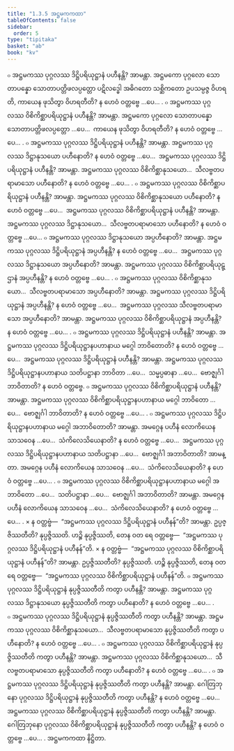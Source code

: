 ```yaml
---
title: "1.3.5 အဋ္ဌမကကထာ"
tableOfContents: false
sidebar:
  order: 5
type: "tipitaka"
basket: "ab"
book: "kv"
---
```



<DynamicBreadcrumb />

<Division number="368" book="kv" e="ch" v="32" p="185">

<Paragraph number="1165" book="kv">
๐ အဋ္ဌမကဿ ပုဂ္ဂလဿ ဒိဋ္ဌိပရိယုဋ္ဌာနံ ပဟီနန္တိ? အာမန္တာ. အဋ္ဌမကော ပုဂ္ဂလော သောတာပန္နော သောတာပတ္တိဖလပ္ပတ္တော ပဋိလဒ္ဓေါ အဓိဂတော သစ္ဆိကတော ဥပသမ္ပဇ္ဇ ဝိဟရတိ, ကာယေန ဖုသိတွာ ဝိဟရတီတိ? န ဟေဝံ ဝတ္တဗ္ဗေ …ပေ… .
</Paragraph>

<Paragraph number="1166" book="kv">
๐ အဋ္ဌမကဿ ပုဂ္ဂလဿ ဝိစိကိစ္ဆာပရိယုဋ္ဌာနံ ပဟီနန္တိ? အာမန္တာ. အဋ္ဌမကော ပုဂ္ဂလော သောတာပန္နော သောတာပတ္တိဖလပ္ပတ္တော …ပေ…  ကာယေန ဖုသိတွာ ဝိဟရတီတိ? န ဟေဝံ ဝတ္တဗ္ဗေ …ပေ… .
</Paragraph>

<Paragraph number="1167" book="kv">
๐ အဋ္ဌမကဿ ပုဂ္ဂလဿ ဒိဋ္ဌိပရိယုဋ္ဌာနံ ပဟီနန္တိ? အာမန္တာ. အဋ္ဌမကဿ ပုဂ္ဂလဿ ဒိဋ္ဌာနုသယော ပဟီနောတိ? န ဟေဝံ ဝတ္တဗ္ဗေ …ပေ…  အဋ္ဌမကဿ ပုဂ္ဂလဿ ဒိဋ္ဌိပရိယုဋ္ဌာနံ ပဟီနန္တိ? အာမန္တာ. အဋ္ဌမကဿ ပုဂ္ဂလဿ ဝိစိကိစ္ဆာနုသယော…  သီလဗ္ဗတပရာမာသော ပဟီနောတိ? န ဟေဝံ ဝတ္တဗ္ဗေ …ပေ… .
</Paragraph>

<Paragraph number="1168" book="kv">
๐ အဋ္ဌမကဿ ပုဂ္ဂလဿ ဝိစိကိစ္ဆာပရိယုဋ္ဌာနံ ပဟီနန္တိ? အာမန္တာ. အဋ္ဌမကဿ ပုဂ္ဂလဿ ဝိစိကိစ္ဆာနုသယော ပဟီနောတိ? န ဟေဝံ ဝတ္တဗ္ဗေ …ပေ…  အဋ္ဌမကဿ ပုဂ္ဂလဿ ဝိစိကိစ္ဆာပရိယုဋ္ဌာနံ ပဟီနန္တိ? အာမန္တာ. အဋ္ဌမကဿ ပုဂ္ဂလဿ ဒိဋ္ဌာနုသယော…  သီလဗ္ဗတပရာမာသော ပဟီနောတိ? န ဟေဝံ ဝတ္တဗ္ဗေ …ပေ…
</Paragraph>

<Paragraph number="1169" book="kv">
๐ အဋ္ဌမကဿ ပုဂ္ဂလဿ ဒိဋ္ဌာနုသယော အပ္ပဟီနောတိ? အာမန္တာ. အဋ္ဌမကဿ ပုဂ္ဂလဿ ဒိဋ္ဌိပရိယုဋ္ဌာနံ အပ္ပဟီနန္တိ? န ဟေဝံ ဝတ္တဗ္ဗေ …ပေ…  အဋ္ဌမကဿ ပုဂ္ဂလဿ ဒိဋ္ဌာနုသယော အပ္ပဟီနောတိ? အာမန္တာ. အဋ္ဌမကဿ ပုဂ္ဂလဿ ဝိစိကိစ္ဆာပရိယုဋ္ဌာနံ အပ္ပဟီနန္တိ? န ဟေဝံ ဝတ္တဗ္ဗေ …ပေ… .
</Paragraph>

<Paragraph number="1170" book="kv">
๐ အဋ္ဌမကဿ ပုဂ္ဂလဿ ဝိစိကိစ္ဆာနုသယော…  သီလဗ္ဗတပရာမာသော အပ္ပဟီနောတိ? အာမန္တာ. အဋ္ဌမကဿ ပုဂ္ဂလဿ ဒိဋ္ဌိပရိယုဋ္ဌာနံ အပ္ပဟီနန္တိ? န ဟေဝံ ဝတ္တဗ္ဗေ …ပေ…  အဋ္ဌမကဿ ပုဂ္ဂလဿ သီလဗ္ဗတပရာမာသော အပ္ပဟီနောတိ? အာမန္တာ. အဋ္ဌမကဿ ပုဂ္ဂလဿ ဝိစိကိစ္ဆာပရိယုဋ္ဌာနံ အပ္ပဟီနန္တိ? န ဟေဝံ ဝတ္တဗ္ဗေ …ပေ… .
</Paragraph>

</Division>
<Division number="369" book="kv" e="ch" v="32" p="186">

<Paragraph number="1171" book="kv">
๐ အဋ္ဌမကဿ ပုဂ္ဂလဿ ဒိဋ္ဌိပရိယုဋ္ဌာနံ ပဟီနန္တိ? အာမန္တာ. အဋ္ဌမကဿ ပုဂ္ဂလဿ ဒိဋ္ဌိပရိယုဋ္ဌာနပဟာနာယ မဂ္ဂေါ ဘာဝိတောတိ? န ဟေဝံ ဝတ္တဗ္ဗေ …ပေ…  အဋ္ဌမကဿ ပုဂ္ဂလဿ ဒိဋ္ဌိပရိယုဋ္ဌာနံ ပဟီနန္တိ? အာမန္တာ. အဋ္ဌမကဿ ပုဂ္ဂလဿ ဒိဋ္ဌိပရိယုဋ္ဌာနပဟာနာယ သတိပဋ္ဌာနာ ဘာဝိတာ …ပေ…  သမ္မပ္ပဓာနာ …ပေ…  ဗောဇ္ဈင်္ဂါ ဘာဝိတာတိ? န ဟေဝံ ဝတ္တဗ္ဗေ.
</Paragraph>

<Paragraph number="1172" book="kv">
๐ အဋ္ဌမကဿ ပုဂ္ဂလဿ ဝိစိကိစ္ဆာပရိယုဋ္ဌာနံ ပဟီနန္တိ? အာမန္တာ. အဋ္ဌမကဿ ပုဂ္ဂလဿ ဝိစိကိစ္ဆာပရိယုဋ္ဌာနပဟာနာယ မဂ္ဂေါ ဘာဝိတော …ပေ…  ဗောဇ္ဈင်္ဂါ ဘာဝိတာတိ? န ဟေဝံ ဝတ္တဗ္ဗေ …ပေ… .
</Paragraph>

<Paragraph number="1173" book="kv">
๐ အဋ္ဌမကဿ ပုဂ္ဂလဿ ဒိဋ္ဌိပရိယုဋ္ဌာနပဟာနာယ မဂ္ဂေါ အဘာဝိတောတိ? အာမန္တာ. အမဂ္ဂေန ပဟီနံ လောကိယေန သာသဝေန …ပေ…  သံကိလေသိယေနာတိ? န ဟေဝံ ဝတ္တဗ္ဗေ …ပေ…  အဋ္ဌမကဿ ပုဂ္ဂလဿ ဒိဋ္ဌိပရိယုဋ္ဌာနပဟာနာယ သတိပဋ္ဌာနာ …ပေ…  ဗောဇ္ဈင်္ဂါ အဘာဝိတာတိ? အာမန္တာ. အမဂ္ဂေန ပဟီနံ လောကိယေန သာသဝေန …ပေ…  သံကိလေသိယေနာတိ? န ဟေဝံ ဝတ္တဗ္ဗေ …ပေ… .
</Paragraph>

<Paragraph number="1174" book="kv">
๐ အဋ္ဌမကဿ ပုဂ္ဂလဿ ဝိစိကိစ္ဆာပရိယုဋ္ဌာနပဟာနာယ မဂ္ဂေါ အဘာဝိတော …ပေ…  သတိပဋ္ဌာနာ …ပေ…  ဗောဇ္ဈင်္ဂါ အဘာဝိတာတိ? အာမန္တာ. အမဂ္ဂေန ပဟီနံ လောကိယေန သာသဝေန …ပေ…  သံကိလေသိယေနာတိ? န ဟေဝံ ဝတ္တဗ္ဗေ …ပေ… .
</Paragraph>

</Division>
<Division number="370" book="kv" e="ch" v="32" p="186">

<Paragraph number="1175" book="kv">
× န ဝတ္တဗ္ဗံ—  “အဋ္ဌမကဿ ပုဂ္ဂလဿ ဒိဋ္ဌိပရိယုဋ္ဌာနံ ပဟီနန်”တိ? အာမန္တာ. ဥပ္ပဇ္ဇိဿတီတိ? နုပ္ပဇ္ဇိဿတိ. ဟဉ္စိ နုပ္ပဇ္ဇိဿတိ, တေန ဝတ ရေ ဝတ္တဗ္ဗေ—  “အဋ္ဌမကဿ ပုဂ္ဂလဿ ဒိဋ္ဌိပရိယုဋ္ဌာနံ ပဟီနန်”တိ.
</Paragraph>

<Paragraph number="1176" book="kv">
× န ဝတ္တဗ္ဗံ—  “အဋ္ဌမကဿ ပုဂ္ဂလဿ ဝိစိကိစ္ဆာပရိယုဋ္ဌာနံ ပဟီနန်”တိ? အာမန္တာ. ဥပ္ပဇ္ဇိဿတီတိ? နုပ္ပဇ္ဇိဿတိ. ဟဉ္စိ နုပ္ပဇ္ဇိဿတိ, တေန ဝတ ရေ ဝတ္တဗ္ဗေ—  “အဋ္ဌမကဿ ပုဂ္ဂလဿ ဝိစိကိစ္ဆာပရိယုဋ္ဌာနံ ပဟီနန်”တိ.
</Paragraph>

<Paragraph number="1177" book="kv">
๐ အဋ္ဌမကဿ ပုဂ္ဂလဿ ဒိဋ္ဌိပရိယုဋ္ဌာနံ နုပ္ပဇ္ဇိဿတီတိ ကတွာ ပဟီနန္တိ? အာမန္တာ. အဋ္ဌမကဿ ပုဂ္ဂလဿ ဒိဋ္ဌာနုသယော နုပ္ပဇ္ဇိဿတီတိ ကတွာ ပဟီနောတိ? န ဟေဝံ ဝတ္တဗ္ဗေ …ပေ… .
</Paragraph>

<Paragraph number="1178" book="kv">
๐ အဋ္ဌမကဿ ပုဂ္ဂလဿ ဒိဋ္ဌိပရိယုဋ္ဌာနံ နုပ္ပဇ္ဇိဿတီတိ ကတွာ ပဟီနန္တိ? အာမန္တာ. အဋ္ဌမကဿ ပုဂ္ဂလဿ ဝိစိကိစ္ဆာနုသယော…  သီလဗ္ဗတပရာမာသော နုပ္ပဇ္ဇိဿတီတိ ကတွာ ပဟီနောတိ? န ဟေဝံ ဝတ္တဗ္ဗေ …ပေ… .
</Paragraph>

<Paragraph number="1179" book="kv">
๐ အဋ္ဌမကဿ ပုဂ္ဂလဿ ဝိစိကိစ္ဆာပရိယုဋ္ဌာနံ နုပ္ပဇ္ဇိဿတီတိ ကတွာ ပဟီနန္တိ? အာမန္တာ. အဋ္ဌမကဿ ပုဂ္ဂလဿ ဝိစိကိစ္ဆာနုသယော…  သီလဗ္ဗတပရာမာသော နုပ္ပဇ္ဇိဿတီတိ ကတွာ ပဟီနောတိ? န ဟေဝံ ဝတ္တဗ္ဗေ …ပေ… .
</Paragraph>

<Paragraph number="1180" book="kv">
๐ အဋ္ဌမကဿ ပုဂ္ဂလဿ ဒိဋ္ဌိပရိယုဋ္ဌာနံ နုပ္ပဇ္ဇိဿတီတိ ကတွာ ပဟီနန္တိ? အာမန္တာ. ဂေါတြဘုနော ပုဂ္ဂလဿ ဒိဋ္ဌိပရိယုဋ္ဌာနံ နုပ္ပဇ္ဇိဿတီတိ ကတွာ ပဟီနန္တိ? န ဟေဝံ ဝတ္တဗ္ဗေ …ပေ…  အဋ္ဌမကဿ ပုဂ္ဂလဿ ဝိစိကိစ္ဆာပရိယုဋ္ဌာနံ နုပ္ပဇ္ဇိဿတီတိ ကတွာ ပဟီနန္တိ? အာမန္တာ. ဂေါတြဘုနော ပုဂ္ဂလဿ ဝိစိကိစ္ဆာပရိယုဋ္ဌာနံ နုပ္ပဇ္ဇိဿတီတိ ကတွာ ပဟီနန္တိ? န ဟေဝံ ဝတ္တဗ္ဗေ …ပေ… .

</Paragraph>
</Division>

<Paragraph number="1181" type="center" book="kv">
အဋ္ဌမကကထာ နိဋ္ဌိတာ.
</Paragraph>